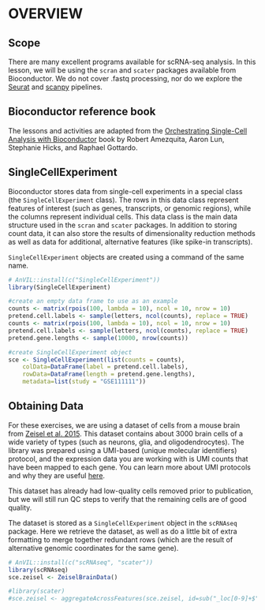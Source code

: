 # OVERVIEW

## Scope

There are many excellent programs available for scRNA-seq analysis. In this lesson, we will be using the `scran` and `scater` packages available from Bioconductor. We do not cover .fastq processing, nor do we explore the [Seurat](https://satijalab.org/seurat/) and [scanpy](https://scanpy.readthedocs.io/en/stable/index.html) pipelines.

## Bioconductor reference book

The lessons and activities are adapted from the [Orchestrating Single-Cell Analysis with Bioconductor](https://bioconductor.org/books/release/OSCA/) book by Robert Amezquita, Aaron Lun, Stephanie Hicks, and Raphael Gottardo.

## SingleCellExperiment

Bioconductor stores data from single-cell experiments in a special class (the `SingleCellExperiment` class). The rows in this data class represent features of interest (such as genes, transcripts, or genomic regions), while the columns represent individual cells. This data class is the main data structure used in the `scran` and `scater` packages. In addition to storing count data, it can also store the results of dimensionality reduction methods as well as data for additional, alternative features (like spike-in transcripts).

`SingleCellExperiment` objects are created using a command of the same name.

```r
# AnVIL::install(c("SingleCellExperiment"))
library(SingleCellExperiment)

#create an empty data frame to use as an example 
counts <- matrix(rpois(100, lambda = 10), ncol = 10, nrow = 10)
pretend.cell.labels <- sample(letters, ncol(counts), replace = TRUE)
counts <- matrix(rpois(100, lambda = 10), ncol = 10, nrow = 10)
pretend.cell.labels <- sample(letters, ncol(counts), replace = TRUE)
pretend.gene.lengths <- sample(10000, nrow(counts))

#create SingleCellExperiment object
sce <- SingleCellExperiment(list(counts = counts),
    colData=DataFrame(label = pretend.cell.labels),
    rowData=DataFrame(length = pretend.gene.lengths),
    metadata=list(study = "GSE111111"))
```

## Obtaining Data

For these exercises, we are using a dataset of cells from a mouse brain from [Zeisel et al. 2015](https://pubmed.ncbi.nlm.nih.gov/25700174/). This dataset contains about 3000 brain cells of a wide variety of types (such as neurons, glia, and oligodendrocytes). The library was prepared using a UMI-based (unique molecular identifiers) protocol, and the expression data you are working with is UMI counts that have been mapped to each gene. You can learn more about UMI protocols and why they are useful [here](https://dnatech.genomecenter.ucdavis.edu/faqs/what-are-umis-and-why-are-they-used-in-high-throughput-sequencing/).

This dataset has already had low-quality cells removed prior to publication, but we will still run QC steps to verify that the remaining cells are of good quality.

The dataset is stored as a `SingleCellExperiment` object in the `scRNAseq` package. Here we retrieve the dataset, as well as do a little bit of extra formatting to merge together redundant rows (which are the result of alternative genomic coordinates for the same gene). 

```r
# AnVIL::install(c("scRNAseq", "scater"))
library(scRNAseq)
sce.zeisel <- ZeiselBrainData()

#library(scater)
#sce.zeisel <- aggregateAcrossFeatures(sce.zeisel, id=sub("_loc[0-9]+$", "", rownames(sce.zeisel)))
```